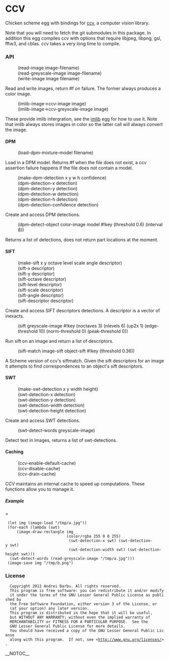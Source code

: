 = CCV =

Chicken scheme egg with bindings for
[https://github.com/liuliu/ccv.git/ ccv], a computer vision library.

Note that you will need to fetch the git submodules in this
package. In addition this egg compiles ccv with options that require
libjpeg, libpng, gsl, fftw3, and cblas. ccv takes a very long time to
compile.

=== API ===

:(read-image image-filename)
:(read-greyscale-image image-filename)
:(write-image image filename)

Read and write images, return #f on failure. The former always
produces a color image.

:(imlib-image->ccv-image image)
:(imlib-image->ccv-greyscale-image image)

These provide imlib intergration, see the
[http://wiki.call-cc.org/eggref/4/imlib2 imlib] egg for how to use it.
Note that imlib always stores images in color so the latter call will
always convert the image.

==== DPM ====

:(load-dpm-mixture-model filename)

Load in a DPM model. Returns #f when the file does not exist, a ccv assertion failure
happens if the file does not contain a model.

:(make-dpm-detection x y w h confidence)
:(dpm-detection-x detection)
:(dpm-detection-y detection)
:(dpm-detection-w  detection)
:(dpm-detection-h detection)
:(dpm-detection-confidence detection)

Create and access DPM detections.

:(dpm-detect-object color-image model #!key (threshold 0.6) (interval 8))

Returns a list of detections, does not return part locations at the moment.

==== SIFT ====

:(make-sift x y octave level scale angle descriptor)
:(sift-x descriptor)
:(sift-y descriptor)
:(sift-octave descriptor)
:(sift-level descriptor)
:(sift-scale descriptor)
:(sift-angle descriptor)
:(sift-descriptor descriptor)

Create and access SIFT descriptors detections. A descriptor is a
vector of inexacts.

:(sift greyscale-image #!key (noctaves 3) (nlevels 6) (up2x 1) (edge-threshold 10) (norm-threshold 0) (peak-threshold 0))

Run sift on an image and return a list of descriptors.

:(sift-match image-sift object-sift #!key (threshold 0.36))

A Scheme version of ccv's siftmatch. Given the sift descriptors for an
image it attempts to find correspondences to an object's sift descriptors.

==== SWT ====

:(make-swt-detection x y width height)
:(swt-detection-x detection)
:(swt-detection-y detection)
:(swt-detection-width detection)
:(swt-detection-height detection)

Create and access SWT detections.

:(swt-detect-words greyscale-image)

Detect text in images, returns a list of swt-detections.

==== Caching ====

:(ccv-enable-default-cache)
:(ccv-disable-cache)
:(ccv-drain-cache)

CCV maintains an internal cache to speed up computations. These
functions allow you to manage it.

===== Example ======

  (let img (image-load "/tmp/a.jpg"))
  (for-each (lambda (swt)
      (image-draw-rectangle img 
                            (color/rgba 255 0 0 255)
                             (swt-detection-x swt) (swt-detection-y swt)
                             (swt-detection-width swt) (swt-detection-height swt)))
   (swt-detect-words (read-greyscale-image "/tmp/a.jpg")))
  (image-save img "/tmp/b.png")

=== License ===

   Copyright 2012 Andrei Barbu. All rights reserved.
   This program is free software: you can redistribute it and/or modify
   it under the terms of the GNU Lesser General Public License as published by
   the Free Software Foundation, either version 3 of the License, or
   (at your option) any later version.
   This program is distributed in the hope that it will be useful,
   but WITHOUT ANY WARRANTY; without even the implied warranty of
   MERCHANTABILITY or FITNESS FOR A PARTICULAR PURPOSE.  See the
   GNU Lesser General Public License for more details.
   You should have received a copy of the GNU Lesser General Public License
   along with this program.  If not, see <http://www.gnu.org/licenses/>.
__NOTOC__
